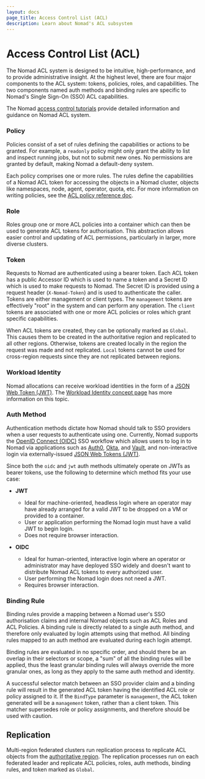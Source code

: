 ```yaml
---
layout: docs
page_title: Access Control List (ACL)
description: Learn about Nomad's ACL subsystem
---
```


# Access Control List (ACL)

The Nomad ACL system is designed to be intuitive, high-performance, and to
provide administrative insight. At the highest level, there are four major
components to the ACL system: tokens, policies, roles, and capabilities. The
two components named auth methods and binding rules are specific to Nomad's
Single Sign-On (SSO) ACL capabilities.

The Nomad [access control tutorials][] provide detailed information and
guidance on Nomad ACL system.

### Policy

Policies consist of a set of rules defining the capabilities or actions to be
granted. For example, a `readonly` policy might only grant the ability to list
and inspect running jobs, but not to submit new ones. No permissions are
granted by default, making Nomad a default-deny system.

Each policy comprises one or more rules. The rules define the capabilities of a
Nomad ACL token for accessing the objects in a Nomad cluster, objects like
namespaces, node, agent, operator, quota, etc. For more information on writing
policies, see the [ACL policy reference doc][].

### Role

Roles group one or more ACL policies into a container which can then be used to
generate ACL tokens for authorisation. This abstraction allows easier control
and updating of ACL permissions, particularly in larger, more diverse clusters.

### Token

Requests to Nomad are authenticated using a bearer token. Each ACL token has a
public Accessor ID which is used to name a token and a Secret ID which is used
to make requests to Nomad. The Secret ID is provided using a request header
(`X-Nomad-Token`) and is used to authenticate the caller. Tokens are either
management or client types. The `management` tokens are effectively "root" in
the system and can perform any operation. The `client` tokens are associated
with one or more ACL policies or roles which grant specific capabilities.

When ACL tokens are created, they can be optionally marked as `Global`. This
causes them to be created in the authoritative region and replicated to all
other regions. Otherwise, tokens are created locally in the region the request
was made and not replicated. `Local` tokens cannot be used for cross-region
requests since they are not replicated between regions.

### Workload Identity

Nomad allocations can receive workload identities in the form of a
[JSON Web Token (JWT)][jwt]. The
[Workload Identity concept page][workload identity] has more information on
this topic.

### Auth Method

Authentication methods dictate how Nomad should talk to SSO providers when a
user requests to authenticate using one. Currently, Nomad supports the [OpenID
Connect (OIDC)][oidc] SSO workflow which allows users to log in to Nomad via
applications such as [Auth0][auth0], [Okta][okta], and [Vault][vault], and
non-interactive login via externally-issued [JSON Web Tokens (JWT)][jwt].

Since both the `oidc` and `jwt` auth methods ultimately operate on JWTs as
bearer tokens, use the following to determine which method fits your use case:

- **JWT**

  - Ideal for machine-oriented, headless login where an operator may have already
    arranged for a valid JWT to be dropped on a VM or provided to a container.
  - User or application performing the Nomad login must have a valid JWT
    to begin login. 
  - Does not require browser interaction.
  

- **OIDC**

  - Ideal for human-oriented, interactive login where an operator or administrator
    may have deployed SSO widely and doesn't want to distribute Nomad ACL tokens
    to every authorized user.
  - User performing the Nomad login does not need a JWT.  
  - Requires browser interaction.

### Binding Rule

Binding rules provide a mapping between a Nomad user's SSO authorisation claims
and internal Nomad objects such as ACL Roles and ACL Policies. A binding rule
is directly related to a single auth method, and therefore only evaluated by
login attempts using that method. All binding rules mapped to an auth method
are evaluated during each login attempt.

<Note>
  Binding rules are evaluated in no specific order, and should there be an
  overlap in their selectors or scope, a "sum" of all the binding rules will be
  applied, thus the least granular binding rules will always override the more
  granular ones, as long as they apply to the same auth method and identity.
</Note>

A successful selector match between an SSO provider claim and a binding rule
will result in the generated ACL token having the identified ACL role or policy
assigned to it. If the `BindType` parameter is `management`, the ACL token
generated will be a `management` token, rather than a client token. This
matcher supersedes role or policy assignments, and therefore should be used
with caution.

## Replication

Multi-region federated clusters run replication process to replicate ACL
objects from the [authoritative region][]. The replication processes run on
each federated leader and replicate ACL policies, roles, auth methods, binding
rules, and token marked as `Global`.

[access control tutorials]: /nomad/tutorials/access-control
[ACL policy reference doc]: /nomad/docs/other-specifications/acl-policy
[authoritative region]: /nomad/docs/configuration/server#authoritative_region
[jwt]: https://datatracker.ietf.org/doc/html/rfc7519
[workload identity]: /nomad/docs/concepts/workload-identity
[oidc]: https://openid.net/connect/
[auth0]: https://auth0.com/
[okta]: https://www.okta.com/
[vault]: https://www.vaultproject.io/
